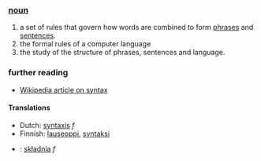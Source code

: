 ===[[noun]]===
#a set of rules that govern how words are combined to form [[phrase]]s and [[sentence]]s.
#the formal rules of a computer language
#the study of the structure of phrases, sentences and language.

===further reading===
*[[w:syntax|Wikipedia article on syntax]]

==== Translations ====
*Dutch: [[syntaxis]] ''f''
*Finnish: [[lauseoppi]], [[syntaksi]]
*{{pl}}: [[składnia]] ''f''